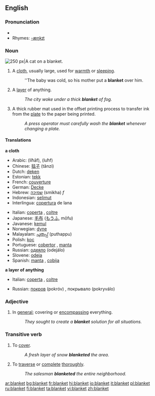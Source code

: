 {{wikipedia|Blanket (disambiguation)}}
==English==

===Pronunciation===
*{{audio|en-us-blanket.ogg|Audio (US)}}
*Rhymes: [[Rhymes:English:-æŋkɪt|-æŋkɪt]]

===Noun===
{{wikipedia}}
[[Image:2003-08-10 feather 04.JPG|thumb|right|250 px|A cat on a blanket.]]
{{en-noun}}

# A [[cloth]], usually large, used for [[warmth]] or [[sleeping]].
#:''The baby was cold, so his mother put a '''blanket''' over him.
# A [[layer]] of anything.
#:''The city woke under a thick '''blanket''' of fog.''
# A thick rubber mat used in the offset printing process to transfer ink from the [[plate]] to the paper being printed.
#:''A press operator must carefully wash the '''blanket''' whenever changing a plate.''

====Translations====
'''a cloth'''
{{top}}
*Arabic: {{ARchar|[[لحاف]]}} (liħāf), {{ARchar|[[لحف]]}} (luħf) {{pl}}
*Chinese: [[毯子]] (tǎnzi)
*Dutch: [[deken]] {{n}}
*Estonian: [[tekk]]
*French: [[couverture]] {{f}}
*German: [[Decke]] {{f}}
*Hebrew: [[שמיכה]] (smikha) ''f''
*Indonesian: [[selimut]]
*Interlingua: [[copertura]] de lana
{{mid}}
*Italian: [[coperta]] {{f}}, [[coltre]] {{f}}
*Japanese: [[毛布]] ([[もうふ]], mōfu)
*Javanese: [[kemul]]
*Norwegian: [[dyne]] {{c}}
*Malayalam: [[പുതപ്പ്‌]] (puthappu)
*Polish: [[koc]] {{n}}
*Portuguese: [[cobertor]] {{m}}, [[manta]] {{f}}
*Russian: [[одеяло]] (odejálo) {{n}}
*Slovene: [[odeja]] {{f}}
*Spanish: [[manta]] {{f}}, [[cobija]] {{f}}
{{bottom}}

'''a layer of anything'''
{{top}}
*Italian: [[coperta]] {{f}}, [[coltre]] {{f}}
{{mid}}
*Russian: [[покров]] (pokróv) {{m}}, покрывало (pokryválo) {{n}}
{{bottom}}

===Adjective===
{{en-adj|-}}

# In [[general]]; covering or [[encompassing]] everything.
#:''They sought to create a '''blanket''' solution for all situations.''

===Transitive verb===
{{en-verb}}

# To [[cover]].
#:''A fresh layer of snow '''blanketed''' the area.''
# To [[traverse]] or [[complete]] [[thorough]]ly.
#:''The salesman '''blanketed''' the entire neighborhood.''

[[ar:blanket]]
[[bg:blanket]]
[[fr:blanket]]
[[hi:blanket]]
[[io:blanket]]
[[it:blanket]]
[[pl:blanket]]
[[ru:blanket]]
[[fi:blanket]]
[[ta:blanket]]
[[vi:blanket]]
[[zh:blanket]]